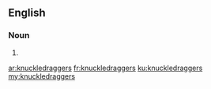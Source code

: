 ==English==

===Noun===
{{head|en|plural}}

# {{plural of|knuckledragger|lang=en|nocat=1}}

[[ar:knuckledraggers]]
[[fr:knuckledraggers]]
[[ku:knuckledraggers]]
[[my:knuckledraggers]]